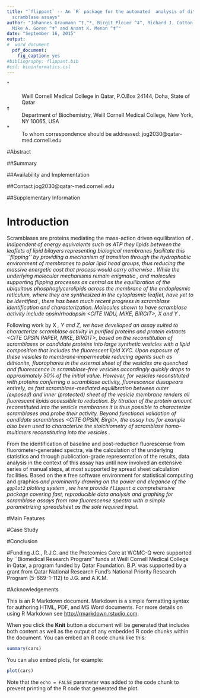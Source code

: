 ```yaml
---
title: "`flippant` -- An `R` package for the automated  analysis of dithionite 
  scramblase assays"
author: "Johannes Graumann ^†,^*, Birgit Ploier ^‡^, Richard J. Cotton ^†^,
  Mike A. Goren ^‡^ and Anant K. Menon ^‡^"
date: "September 16, 2015"
output: 
#  word_document
  pdf_document:
    fig_caption: yes
#bibliography: flippant.bib
#csl: bioinformatics.csl
---
```


†
:    \
    Weill Cornell Medical College in Qatar, P.O.Box 24144, Doha, State of Qatar

‡
:   Department of Biochemistry, Weill Cornell Medical College, New York, NY 
    10065, USA

\*
:   To whom correspondence should be addressed: jog2030@qatar-med.cornell.edu

#Abstract

##Summary

##Availability and Implementation

##Contact
jog2030@qatar-med.cornell.edu

##Supplementary Information

# Introduction
Scramblases are proteins mediating the mass-action driven equilibration of 
<CITE SOME REVIEW>. Indipendent of energy equivalents such as ATP they 
lipids between the leaflets of lipid bilayers representing biological membranes
facilitate this ``flipping'' by providing a mechanism of transition through the 
hydrophobic environment of membranes to polar lipid head groups, thus 
reducing the massive energetic cost that process would carry otherwise <CITE 
ANANT HALF TIME>. While the underlying molecular mechanisms remain enigmatic 
<CITE SOMETHING>, and molecules supporting flipping processes as central as the 
equilibration of the ubiquitous phosphoglycerolipids across the membrane of the 
endoplasmic reticulum, where they are synthesized in the cytoplasmic leaflet, 
have yet to be identified <CITE SOMETHING>, there has been much recent progress 
in scramblase identification and characterization. Molecules shown to have 
scramblase activity include opsin/rhodopsin <CITE INDU, MIKE, BIRGIT>, X <CITE> 
and Y <CITE>.

Following work by X <CITE>, Y<CITE> and Z<CITE>, we have develloped an assay 
suited to characterize scramblase activity in purified proteins and protein 
extracts <CITE OPSIN PAPER, MIKE, BIRGIT>, based on the reconstitution of 
scramblases or candidate proteins into large synthetic vesicles with a lipid
composition that includes the fluorescent lipid XYC. Upon exposure of these 
vesicles to membrane-impermeable reducing agents such as dithionite, 
fluorophores in the external sheet of the vesicles are quenched and fluorescence
in scramblase-free vesicles accordingly quickly drops to approximately 50% of 
the initial value. However, for vesicles reconstituted with proteins conferring 
a scramblase activity, fluorescence dissapears entirely, as fast 
scramblase-mediated equilibration between outer (exposed) and inner (protected)
sheet of the vesicle membrane renders all fluorescent lipids accessible to 
reduction. By titration of the protein amount reconstituted into the vesicle 
membranes it is thus possible to characterize scramblases and probe their 
activity. Beyond functional validation of candidate scramblases 
<CITE OPSIN, Birgit>, the assay has for example also been used to characterize 
the stoichiometry of scramblase homo-multimers reconstituting into the vesicles
<CITE BIRGIT>.

From the identification of baseline and post-reduction fluorescense from 
fluorometer-generated spectra, via the calculation of the underlying statistics
and through publication-grade representation of the results, data analysis in 
the context of this assay has until now involved an extensive series of manual 
steps, at most supported by spread sheet calculation facilities. Based on the
`R` free software environment for statistical computing and graphics <CITE CORE>
and prominently drawing on the power and elegance of the `ggplot2` plotting 
system <CITE the book>, we here provide `flippant` a comprehensive package
covering fast, reproducible data analysis and graphing for scramblase assays 
from raw fluorescense spectra with a simple parametrizing spreadsheet as the
sole required input.

#Main Features

#Case Study

#Conclusion

#Funding
J.G., R.J.C. and the Proteomics Core at WCMC-Q were supported by ``Biomedical 
Research Program'' funds at Weill Cornell Medical College in Qatar, a program 
funded by Qatar Foundation. B.P. was supported by a grant from Qatar National 
Research Fund’s National Priority Research Program (5-669-1-112) to J.G. and
A.K.M.

#Acknowledgements

This is an R Markdown document. Markdown is a simple formatting syntax for authoring HTML, PDF, and MS Word documents. For more details on using R Markdown see <http://rmarkdown.rstudio.com>.

When you click the **Knit** button a document will be generated that includes both content as well as the output of any embedded R code chunks within the document. You can embed an R code chunk like this:

```r
summary(cars)
```

You can also embed plots, for example:

```r
plot(cars)
```

Note that the `echo = FALSE` parameter was added to the code chunk to prevent printing of the R code that generated the plot.
